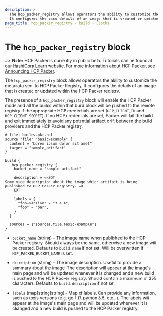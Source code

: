 ```yaml
---
description: >
  The hcp_packer_registry allows operators the ability to customize the metadata sent to HCP Packer Registry.
  It configures the base details of an image that is created or updated within the HCP Packer.
page_title: hcp_packer_registry - build - Blocks
---
```


# The `hcp_packer_registry` block

~> **Note:** HCP Packer is currently in public beta. Tutorials can be found at our [HashiCorp Learn](https://learn.hashicorp.com/packer) website.
For more information about HCP Packer, see [Announcing HCP Packer](https://www.hashicorp.com/blog/announcing-hcp-packer).


The `hcp_packer_registry` block allows operators the ability to customize the metadata sent to
HCP Packer Registry. It configures the details of an image that is created or updated within the HCP Packer registry.

The presence of a `hcp_packer_registry` block will enable the HCP Packer mode and all the builds within that build block
will be pushed to the remote registry if the appropriate HCP credentials are set (`HCP_CLIENT_ID` and `HCP_CLIENT_SECRET`).
If no HCP credentials are set, Packer will fail the build and exit immediately to avoid any potential artifact drift between
the build providers and the HCP Packer registry.

```hcl
# file: builds.pkr.hcl
source "file" "basic-example" {
  content = "Lorem ipsum dolor sit amet"
  target = "sample_artifact"
}

build {
   hcp_packer_registry {
    bucket_name = "sample-artifact"

    description = <<EOT
Some nice description about the image which artifact is being published to HCP Packer Registry. =D
    EOT

    labels = {
      "foo-version" = "3.4.0",
      "foo" = "bar",
    }
  }

  sources = ["sources.file.basic-example"]
}
```

- `bucket_name` (string) - The image name when published to the HCP Packer registry. Should always be the same, otherwise a new image will be created.
  Defaults to `build.name` if not set. Will be overwritten if `HCP_PACKER_BUCKET_NAME` is set.

- `description` (string) - The image description. Useful to provide a summary about the image. The description will appear
  at the image's main page and will be updated whenever it is changed and a new build is pushed to the HCP Packer registry. Should contain
  a maximum of 255 characters. Defaults to `build.description` if not set.

- `labels` (map[string]string) - Map of labels. Can provide any information, such as tools versions
  (e.g. go 1.17, python 3.5, etc...). The labels will appear at the image's main page and will be updated
  whenever it is changed and a new build is pushed to the HCP Packer registry.
